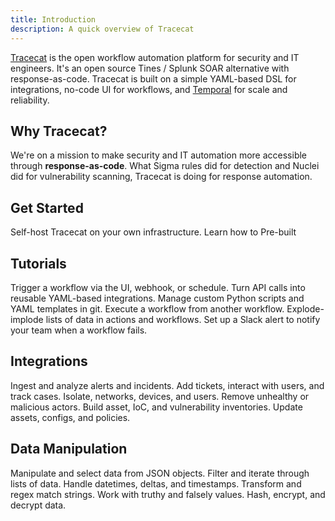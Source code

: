 ```yaml
---
title: Introduction
description: A quick overview of Tracecat
---
```


[Tracecat](https://tracecat.com) is the open workflow automation platform for security and IT engineers.
It's an open source Tines / Splunk SOAR alternative with response-as-code.
Tracecat is built on a simple YAML-based DSL for integrations, no-code UI for workflows, and [Temporal](https://temporal.io/) for scale and reliability.

## Why Tracecat?

We're on a mission to make security and IT automation more accessible through **response-as-code**.
What Sigma rules did for detection and Nuclei did for vulnerability scanning, Tracecat is doing for response automation.

## Get Started

<CardGroup cols={3}>
  <Card title="Install" icon="download" href="/quickstart/introduction">
    Self-host Tracecat on your own infrastructure.
  </Card>
  <Card title="Quickstart" icon="play" href="/quickstart/tutorial">
    Learn how to
  </Card>
  <Card title="Integrations" icon="puzzle-piece" href="/cheatsheets/integrations">
    Pre-built
  </Card>
</CardGroup>

## Tutorials

<CardGroup cols={3}>
  <Card title="Trigger workflows" icon="bolt" href="/tutorials/trigger-workflows">
    Trigger a workflow via the UI, webhook, or schedule.
  </Card>
  <Card title="Build a template action" icon="code" href="/tutorials/build-templates">
    Turn API calls into reusable YAML-based integrations.
  </Card>
  <Card title="Git repository" icon="code-branch" href="/tutorials/git-repository">
    Manage custom Python scripts and YAML templates in git.
  </Card>
  <Card title="Child workflows" icon="diagram-project" href="/tutorials/child-workflows">
    Execute a workflow from another workflow.
  </Card>
  <Card title="Loops" icon="arrow-rotate-right" href="/tutorials/loops">
    Explode-implode lists of data in actions and workflows.
  </Card>
  <Card title="Send alerts on failure" icon="bell" href="/tutorials/alert-on-failure">
    Set up a Slack alert to notify your team when a workflow fails.
  </Card>
</CardGroup>

## Integrations

<CardGroup cols={3}>
  <Card title="Detect" icon="magnifying-glass" href="/integrations/detect">
    Ingest and analyze alerts and incidents.
  </Card>
  <Card title="Notify" icon="bell" href="/integrations/notify">
    Add tickets, interact with users, and track cases.
  </Card>
  <Card title="Isolate" icon="shield" href="/integrations/isolate">
    Isolate, networks, devices, and users.
  </Card>
  <Card title="Evict" icon="ban" href="/integrations/evict">
    Remove unhealthy or malicious actors.
  </Card>
  <Card title="Model" icon="list-check" href="/integrations/model">
    Build asset, IoC, and vulnerability inventories.
  </Card>
  <Card title="Harden" icon="lock" href="/integrations/harden">
    Update assets, configs, and policies.
  </Card>
</CardGroup>

## Data Manipulation

<CardGroup cols={3}>
  <Card title="JSON" icon="brackets-curly" href="/data-types/json">
    Manipulate and select data from JSON objects.
  </Card>
  <Card title="Arrays" icon="brackets-square" href="/data-types/arrays">
    Filter and iterate through lists of data.
  </Card>
  <Card title="Datetimes" icon="clock" href="/data-types/datetimes">
    Handle datetimes, deltas, and timestamps.
  </Card>
  <Card title="Strings" icon="font" href="/data-types/strings">
    Transform and regex match strings.
  </Card>
  <Card title="Booleans" icon="toggle-on" href="/data-types/booleans">
    Work with truthy and falsely values.
  </Card>
  <Card title="Cryptography" icon="key" href="/data-types/cryptography">
    Hash, encrypt, and decrypt data.
  </Card>
</CardGroup>
